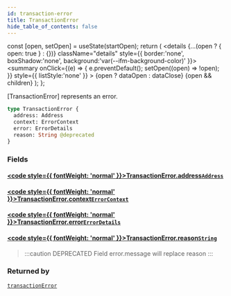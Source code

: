 ```yaml
---
id: transaction-error
title: TransactionError
hide_table_of_contents: false
---
```







  const [open, setOpen] = useState(startOpen);
  return (
    <details {...(open ? { open: true } : {})} className="details" style={{ border:'none', boxShadow:'none', background:'var(--ifm-background-color)' }}>
      <summary
        onClick={(e) => {
          e.preventDefault();
          setOpen((open) => !open);
        }}
        style={{ listStyle:'none' }}
      >
      {open ? dataOpen : dataClose}
      </summary>
      {open && children}
    </details>
  );
};








[TransactionError] represents an error.


```graphql
type TransactionError {
  address: Address
  context: ErrorContext
  error: ErrorDetails
  reason: String @deprecated
}
```




### Fields

#### [<code style={{ fontWeight: 'normal' }}>TransactionError.<b>address</b></code>](#)<Bullet />[`Address`](/build/api/schema/scalars/address) <Badge class="badge badge--secondary" text="scalar"/> 
> 
> 
> 
> 

#### [<code style={{ fontWeight: 'normal' }}>TransactionError.<b>context</b></code>](#)<Bullet />[`ErrorContext`](/build/api/schema/enums/error-context) <Badge class="badge badge--secondary" text="enum"/> 
> 
> 
> 
> 

#### [<code style={{ fontWeight: 'normal' }}>TransactionError.<b>error</b></code>](#)<Bullet />[`ErrorDetails`](/build/api/schema/objects/error-details) <Badge class="badge badge--secondary" text="object"/> 
> 
> 
> 
> 

#### [<code style={{ fontWeight: 'normal' }}>TransactionError.<b>reason</b></code>](#)<Bullet />[`String`](/build/api/schema/scalars/string) <Badge class="badge badge--deprecated badge--secondary" text="deprecated"/> <Badge class="badge badge--secondary" text="scalar"/> 
> 
> 
> :::caution DEPRECATED
> Field error.message will replace reason
> :::
> 
> 
> 



### Returned by

[`transactionError`](/build/api/schema/subscriptions/transaction-error)  <Badge class="badge badge--secondary" text="subscription"/>

